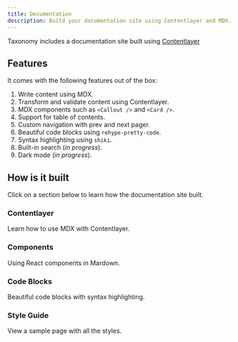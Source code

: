 ```yaml
---
title: Documentation
description: Build your documentation site using Contentlayer and MDX.
---
```


Taxonomy includes a documentation site built using [Contentlayer](https://contentlayer.dev)

## Features

It comes with the following features out of the box:

1. Write content using MDX.
2. Transform and validate content using Contentlayer.
3. MDX components such as `<Callout />` and `<Card />`.
4. Support for table of contents.
5. Custom navigation with prev and next pager.
6. Beautiful code blocks using `rehype-pretty-code`.
7. Syntax highlighting using `shiki`.
8. Built-in search (_in progress_).
9. Dark mode (_in progress_).

## How is it built

Click on a section below to learn how the documentation site built.

<div className="grid gap-4 lg:grid-cols-2 mt-6">

<Card href="/docs/documentation">

### Contentlayer

Learn how to use MDX with Contentlayer.

</Card>

<Card href="/docs/documentation/components">

### Components

Using React components in Mardown.

</Card>

<Card href="/docs/documentation/components">

### Code Blocks

Beautiful code blocks with syntax highlighting.

</Card>

<Card href="/docs/documentation/components">

### Style Guide

View a sample page with all the styles.

</Card>

</div>
